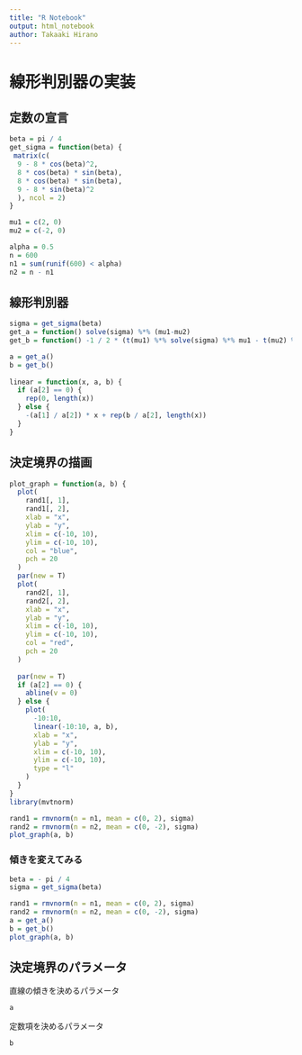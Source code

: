 ```yaml
---
title: "R Notebook"
output: html_notebook
author: Takaaki Hirano
---
```


# 線形判別器の実装

## 定数の宣言
```r
beta = pi / 4
get_sigma = function(beta) {
 matrix(c(
  9 - 8 * cos(beta)^2,
  8 * cos(beta) * sin(beta),
  8 * cos(beta) * sin(beta),
  9 - 8 * sin(beta)^2
  ), ncol = 2)
}

mu1 = c(2, 0)
mu2 = c(-2, 0)

alpha = 0.5
n = 600
n1 = sum(runif(600) < alpha)
n2 = n - n1
```

## 線形判別器
```r
sigma = get_sigma(beta)
get_a = function() solve(sigma) %*% (mu1-mu2)
get_b = function() -1 / 2 * (t(mu1) %*% solve(sigma) %*% mu1 - t(mu2) %*% solve(sigma) %*% mu2) + log(n1 / n2)

a = get_a()
b = get_b()
                   
linear = function(x, a, b) {
  if (a[2] == 0) {
    rep(0, length(x))
  } else {
    -(a[1] / a[2]) * x + rep(b / a[2], length(x))
  }
}
```

## 決定境界の描画
```r
plot_graph = function(a, b) {
  plot(
    rand1[, 1],
    rand1[, 2],
    xlab = "x",
    ylab = "y",
    xlim = c(-10, 10),
    ylim = c(-10, 10),
    col = "blue",
    pch = 20
  )
  par(new = T)
  plot(
    rand2[, 1],
    rand2[, 2],
    xlab = "x",
    ylab = "y",
    xlim = c(-10, 10),
    ylim = c(-10, 10),
    col = "red",
    pch = 20
  )
    
  par(new = T)
  if (a[2] == 0) {
    abline(v = 0)
  } else {
    plot(
      -10:10,
      linear(-10:10, a, b),
      xlab = "x",
      ylab = "y",
      xlim = c(-10, 10),
      ylim = c(-10, 10),
      type = "l"
    )
  }
}
library(mvtnorm)

rand1 = rmvnorm(n = n1, mean = c(0, 2), sigma)
rand2 = rmvnorm(n = n2, mean = c(0, -2), sigma)
plot_graph(a, b)
```
### 傾きを変えてみる
```r
beta = - pi / 4
sigma = get_sigma(beta)

rand1 = rmvnorm(n = n1, mean = c(0, 2), sigma)
rand2 = rmvnorm(n = n2, mean = c(0, -2), sigma)
a = get_a()
b = get_b()
plot_graph(a, b)
```

## 決定境界のパラメータ
直線の傾きを決めるパラメータ
```r
a
```
定数項を決めるパラメータ
```r
b
```